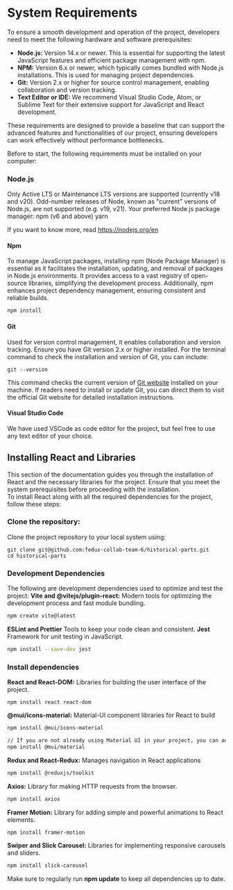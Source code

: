 


# System Requirements

<FileTree>
To ensure a smooth development and operation of the project, developers need to meet the following hardware and software prerequisites:

- **Node.js:** Version 14.x or newer. This is essential for supporting the latest JavaScript features and efficient package management with npm.
- **NPM:** Version 6.x or newer, which typically comes bundled with Node.js installations. This is used for managing project dependencies.
- **Git:** Version 2.x or higher for source control management, enabling collaboration and version tracking.
- **Text Editor or IDE:** We recommend Visual Studio Code, Atom, or Sublime Text for their extensive support for JavaScript and React development.

These requirements are designed to provide a baseline that can support the advanced features and functionalities of our project, ensuring developers can work effectively without performance bottlenecks.
</FileTree>

Before to start, the following requirements must be installed on your computer:

<Steps>

### Node.js
Only Active LTS or Maintenance LTS versions are supported (currently v18 and v20). Odd-number releases of Node, known as "current" versions of Node.js, are not supported (e.g. v19, v21).
Your preferred Node.js package manager:
npm (v6 and above)
yarn

<Callout>If you want to know more, read https://nodejs.org/en</Callout>
#### Npm
 To manage JavaScript packages, installing npm (Node Package Manager) is essential as it facilitates the installation, updating, and removal of packages in Node.js environments. It provides access to a vast registry of open-source libraries, simplifying the development process. Additionally, npm enhances project dependency management, ensuring consistent and reliable builds.
```bash
npm install
```
#### Git
Used for version control management, it enables collaboration and version tracking. Ensure you have Git version 2.x or higher installed.
For the terminal command to check the installation and version of Git, you can include:
```tsx
git --version
```
This command checks the current version of [Git website](https://git-scm.com/) installed on your machine. If readers need to install or update Git, you can direct them to visit the official Git website for detailed installation instructions.
#### Visual Studio Code
We have used VSCode as code editor for the project, but feel free to use any text editor of your choice.
</Steps>


## Installing React and Libraries
This section of the documentation guides you through the installation of React and the necessary libraries for the project. Ensure that you meet the system prerequisites before proceeding with the installation.  
To install React along with all the required dependencies for the project, follow these steps:

<Steps>

### Clone the repository: 
Clone the project repository to your local system using:
```tsx
git clone git@github.com:fedux-collab-team-6/historical-parts.git
cd historical-parts
```
### Development Dependencies
The following are development dependencies used to optimize and test the project:
**Vite and @vitejs/plugin-react:** Modern tools for optimizing the development process and fast module bundling.
```bash
npm create vite@latest
```
**ESLint and Prettier** Tools to keep your code clean and consistent.
**Jest** Framework for unit testing in JavaScript.
```bash
npm install --save-dev jest
```


### Install dependencies
**React and React-DOM:** Libraries for building the user interface of the project.
```tsx
npm install react react-dom
```
**@mui/icons-material:** Material-UI component libraries for React to build 
```bash
npm install @mui/icons-material

// If you are not already using Material UI in your project, you can add it with:
npm install @mui/material
```
**Redux and React-Redux:** Manages navigation in React applications
```bash
npm install @reduxjs/toolkit
```
**Axios:** Library for making HTTP requests from the browser.
```bash
npm install axios
```
**Framer Motion:** Library for adding simple and powerful animations to React elements.
```bash
npm install framer-motion
```
**Swiper and Slick Carousel:** Libraries for implementing responsive carousels and sliders.
```bash
npm install slick-carousel
```


<Callout>Make sure to regularly run **npm update** to keep all dependencies up to date.</Callout>
</Steps>